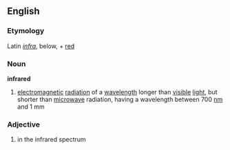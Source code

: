 ==English==
===Etymology===
Latin ''[[infra]]'', below, + [[red]]
===Noun===
'''infrared'''
{{wikipedia}}
#[[electromagnetic]] [[radiation]] of a [[wavelength]] longer than [[visible]] [[light]], but shorter than [[microwave]] radiation, having a wavelength between 700 [[nm]] and 1 mm

===Adjective===
#in the infrared spectrum